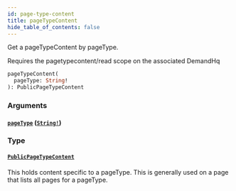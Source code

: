 ```yaml
---
id: page-type-content
title: pageTypeContent
hide_table_of_contents: false
---
```



Get a pageTypeContent by pageType.
                
Requires the pagetypecontent/read scope on the associated DemandHq

```graphql
pageTypeContent(
  pageType: String!
): PublicPageTypeContent
```


### Arguments

#### [`pageType`](#) ([`String!`](/developers/demandhq-apis/storefront-api/graphql/reference/scalars/string))




### Type

#### [`PublicPageTypeContent`](/developers/demandhq-apis/storefront-api/graphql/reference/objects/public-page-type-content)

This holds content specific to a pageType. This is generally used on a page that lists all pages for a pageType.




